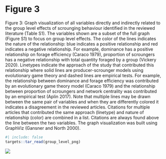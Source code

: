 # Figure 3

\singlespacing

Figure 3: Graph visualization of all variables directly and indirectly related to the group level effects of scrounging behaviour identified in the reviewed literature (Table S1). The variables shown are a subset of the full graph (Figure S1) to focus on group level effects. The color of the lines indicates the nature of the relationship: blue indicates a positive relationship and red indicates a negative relationship. For example, dominance has a positive relationship on forage efficiency (Caraco 1979), proportion of scroungers has a negative relationship with total quantity foraged by a group (Vickery 2020). Linetypes indicate the approach of the study that contributed this relationship where solid lines are producer-scrounger models using evolutionary game theory and dashed lines are empirical tests. For example, the relationship between dominance and forage efficiency was contributed by an evolutionary game theory model (Caraco 1979) and the relationship between proportion of scroungers and network centrality was contributed by an empirical test (Aplin 2017). Note that multiple lines may be drawn between the same pair of variables and when they are differently colored it indicates a disagreement in the reviewed articles. Citations for multiple articles that contributed the same approach (linetype) and nature of relationship (color) are combined in a list. Citations are always found above the line between the two variables. The graph visualization was built using GraphViz (Gansner and North 2000). 

```r
#| include: false
targets::tar_read(group_level_png)
```


![](../../figures/group-level.png)

\doublespacing